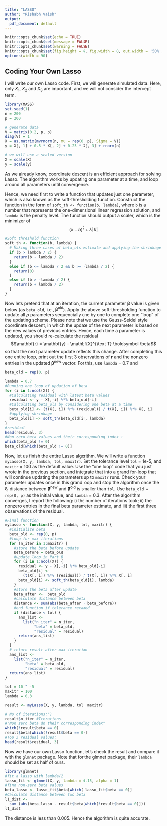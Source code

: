 ```yaml
---
title: "LASSO"
author: "Rishabh Vaish"
output: 
  pdf_document: default
---
```

  
```r
knitr::opts_chunk$set(echo = TRUE)
knitr::opts_chunk$set(message = FALSE)
knitr::opts_chunk$set(warning = FALSE)
knitr::opts_chunk$set(fig.height = 6, fig.width = 8, out.width = '50%', fig.align = "center")
options(width = 90)
```

## Coding Your Own Lasso

I will write our own Lasso code. First, we will generate simulated data. Here, only $X_1$, $X_2$ and $X_3$ are important, and we will not consider the intercept term. 

```r
library(MASS)
set.seed(1)
n = 200
p = 200

# generate data
V = matrix(0.2, p, p)
diag(V) = 1
X = as.matrix(mvrnorm(n, mu = rep(0, p), Sigma = V))
y = X[, 1] + 0.5 * X[, 2] + 0.25 * X[, 3] + rnorm(n)

# we will use a scaled version
X = scale(X)
y = scale(y)
```

As we already know, coordinate descent is an efficient approach for solving Lasso. The algorithm works by updating one parameter at a time, and loop around all parameters until convergence. 

Hence, we need first to write a function that updates just one parameter, which is also known as the soft-thresholding function. Construct the function in the form of `soft_th <- function(b, lambda)`, where `b` is a number that represents the one-dimensional linear regression solution, and `lambda` is the penalty level. The function should output a scaler, which is the minimizer of 
$$(x - b)^2 + \lambda |b|$$

```r
#Soft threshold function
soft_th <- function(b, lambda) {
  # Making three cases of beta_ols estimate and applying the shrinkage derived in class
  if (b > lambda / 2) {
    return(b - lambda / 2)
  }
  else if (b <= lambda / 2 && b >= -lambda / 2) {
    return(0)
  }
  else if (b > -lambda / 2) {
    return(b + lambda / 2)
  }
}

```

Now lets pretend that at an iteration, the current parameter $\boldsymbol \beta$ value is given below (as `beta_old`, i.e., $\boldsymbol \beta^{\text{old}}$). Apply the above soft-thresholding function to update all $p$ parameters sequencially one by one to complete one "loop" of the updating scheme. Please note that we use the Gauss-Seidel style coordinate descent, in which the update of the next parameter is based on the new values of previous entries. Hence, each time a parameter is updated, you should re-calculate the residual 
$$\mathbf{r} = \mathbf{y} - \mathbf{X}^{\text T} \boldsymbol \beta$$ 
so that the next parameter update reflects this change. After completing this one entire loop, print out the first 3 observations of $\mathbf{r}$ and the nonzero entries in the updated $\boldsymbol \beta^{\text{new}}$ vector. For this, use `lambda` = 0.7 and
```r
beta_old = rep(0, p)
```


```r

lambda = 0.7
#Running one loop of updation of beta
for (i in 1:ncol(X)) {
  #Calculating residual with latest beta values
  residual <- y - X[,-i] %*% beta_old[-i]
  #Calculating beta_ols by considering one beta at a time
  beta_old[i] <- (t(X[, i]) %*% (residual)) / t(X[, i]) %*% X[, i]
  #applying shrinkage
  beta_old[i] <- soft_th(beta_old[i], lambda)
}
#residual
head(residual, 3)
#Non zero beta values and their corresponding index :
which(beta_old != 0)
beta_old[which(beta_old != 0)]

```

Now, let us finish the entire Lasso algorithm. We will write a function `myLasso(X, y, lambda, tol, maxitr)`. Set the tolerance level `tol` = 1e-5, and `maxitr` = 100 as the default value. Use the "one loop" code that you just wrote in the previous section, and integrate that into a grand for-loop that will continue updating the parameters up to `maxitr` runs. Check your parameter updates once in this grand loop and stop the algorithm once the $\ell_1$ distance between $\boldsymbol \beta^{\text{new}}$ and $\boldsymbol \beta^{\text{old}}$ is smaller than `tol`. Use `  beta_old = rep(0, p)` as the initial value, and `lambda` = 0.3. After the algorithm converges, I report the following: i) the number of iterations took; ii) the nonzero entries in the final beta parameter estimate, and iii) the first three observations of the residual.

```r
#Final function
myLasso <- function(X, y, lambda, tol, maxitr) {
  #initialize beta
  beta_old <- rep(0, p)
  #loop for max iterations
  for (n_iter in 1:maxitr) {
    #store the beta before update
    beta_before = beta_old
    #update loop in Part B
    for (i in 1:ncol(X)) {
      residual <- y - X[,-i] %*% beta_old[-i]
      beta_old[i] <-
        (t(X[, i]) %*% (residual)) / t(X[, i]) %*% X[, i]
      beta_old[i] <- soft_th(beta_old[i], lambda)
    }
    #store the beta after update
    beta_after <-  beta_old
    #calculate distance between beta
    distance <- sum(abs(beta_after - beta_before))
    #end function if tolerance recahed
    if (distance < tol) {
      ans_list <-
        list("n_iter" = n_iter,
             "beta" = beta_old,
             "residual" = residual)
      return(ans_list)
    }
  }
  # return result after max iteration
  ans_list <-
    list("n_iter" = n_iter,
         "beta" = beta_old,
         "residual" = residual)
  return(ans_list)
}

tol = 10 ^ -5
maxitr = 100
lambda = 0.3

result <- myLasso(X, y, lambda, tol, maxitr)

# No of iterations:")
result$n_iter #Iterations
#"Non zero beta dn their corresponding index"
which(!result$beta == 0)
result$beta[which(!result$beta == 0)]
#Top 3 residual values:
head(result$residual, 3)

```

Now we have our own Lasso function, let's check the result and compare it with the `glmnet` package. Note that for the glmnet package, their `lambda` should be set as half of ours. 

```r

library(glmnet)
#fit a lasso with lambda/2
lasso_fit <- glmnet(X, y, lambda = 0.15, alpha = 1)
#find non-zero beta values
beta_lasso <- lasso_fit$beta[which(!lasso_fit$beta == 0)]
#Calculate distance between two beta
l1_dist <-
  sum (abs(beta_lasso - result$beta[which(!result$beta == 0)]))
l1_dist
```

The distance is less than 0.005. Hence the algorithm is quite accurate. 

